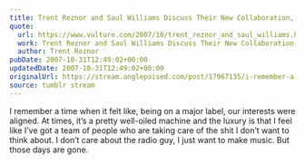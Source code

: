 ```yaml
---
title: Trent Reznor and Saul Williams Discuss Their New Collaboration, Mourn OiNK
quote:
  url: https://www.vulture.com/2007/10/trent_reznor_and_saul_williams.html
  work: Trent Reznor and Saul Williams Discuss Their New Collaboration, Mourn OiNK
  author: Trent Reznor
pubDate: 2007-10-31T12:49:02+00:00
updatedDate: 2007-10-31T12:49:02+00:00
originalUrl: https://stream.anglepoised.com/post/17967135/i-remember-a-time-when-it-felt-like-being-on-a
source: tumblr stream
---
```


I remember a time when it felt like, being on a major label, our interests were aligned. At times, it&rsquo;s a pretty well-oiled machine and the luxury is that I feel like I&rsquo;ve got a team of people who are taking care of the shit I don&rsquo;t want to think about. I don&rsquo;t care about the radio guy, I just want to make music. But those days are gone.
